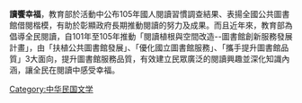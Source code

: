 {{多個問題|
{{advert|time=2017-03-20T13:53:05+00:00}}
{{copyedit|time=2017-03-20T13:49:39+00:00}}
{{unreferenced|time=2017-03-20T13:49:39+00:00}}
{{globalize|time=2018-11-03T10:58:52+00:00}}
}}
'''讀饗幸福'''，教育部於活動中公布105年國人閱讀習慣調查結果、表揚全國公共圖書館借閱楷模，有助於彰顯政府長期推動閱讀的努力及成果。而且近年來，教育部為倡導全民閱讀，自101年至105年推動「閱讀植根與空間改造--圖書館創新服務發展計畫」，由「扶植公共圖書館發展」、「優化國立圖書館服務」、「攜手提升圖書館品質」3大面向，提升圖書館服務品質，有效建立民眾廣泛的閱讀興趣並深化知識內涵，讓全民在閱讀中感受幸福。

[[Category:中华民国文学|Category:中华民国文学]]